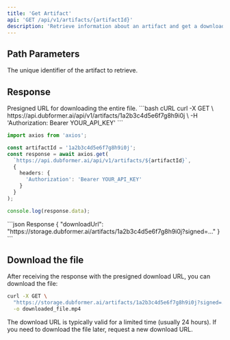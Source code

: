 ```yaml
---
title: 'Get Artifact'
api: 'GET /api/v1/artifacts/{artifactId}'
description: 'Retrieve information about an artifact and get a download URL'
---
```


## Path Parameters

<ParamField path="artifactId" type="string" required>
  The unique identifier of the artifact to retrieve.
</ParamField>

## Response

<ResponseField name="downloadUrl" type="string">
  Presigned URL for downloading the entire file.
</ResponseField>

<RequestExample>
```bash cURL
curl -X GET \
  https://api.dubformer.ai/api/v1/artifacts/1a2b3c4d5e6f7g8h9i0j \
  -H 'Authorization: Bearer YOUR_API_KEY'
```

```typescript TypeScript
import axios from 'axios';

const artifactId = '1a2b3c4d5e6f7g8h9i0j';
const response = await axios.get(
  `https://api.dubformer.ai/api/v1/artifacts/${artifactId}`,
  {
    headers: {
      'Authorization': 'Bearer YOUR_API_KEY'
    }
  }
);

console.log(response.data);
```
</RequestExample>

<ResponseExample>
```json Response
{
  "downloadUrl": "https://storage.dubformer.ai/artifacts/1a2b3c4d5e6f7g8h9i0j?signed=..."
}
```
</ResponseExample>

## Download the file

After receiving the response with the presigned download URL, you can download the file:

```bash
curl -X GET \
  "https://storage.dubformer.ai/artifacts/1a2b3c4d5e6f7g8h9i0j?signed=..." \
  -o downloaded_file.mp4
```

<Note>
  The download URL is typically valid for a limited time (usually 24 hours). If you need to download the file later, request a new download URL.
</Note> 